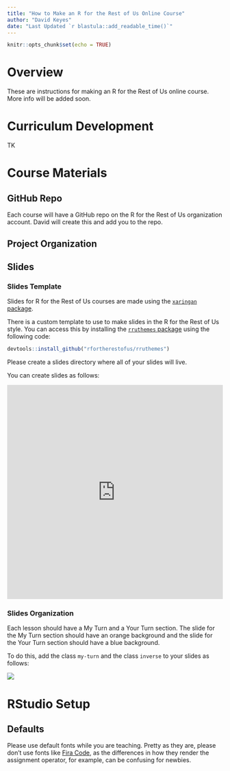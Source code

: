 ```yaml
---
title: "How to Make an R for the Rest of Us Online Course"
author: "David Keyes"
date: "Last Updated `r blastula::add_readable_time()`"
---
```


```r
knitr::opts_chunk$set(echo = TRUE)
```

# Overview {-}

These are instructions for making an R for the Rest of Us online course. More info will be added soon.

# Curriculum Development

TK

# Course Materials

## GitHub Repo

Each course will have a GitHub repo on the R for the Rest of Us organization account. David will create this and add you to the repo. 

## Project Organization

## Slides

### Slides Template

Slides for R for the Rest of Us courses are made using the [`xaringan` package](https://github.com/yihui/xaringan). 

There is a custom template to use to make slides in the R for the Rest of Us style. You can access this by installing the [`rruthemes` package](https://github.com/rfortherestofus/rruthemes) using the following code:

```r
devtools::install_github("rfortherestofus/rruthemes")
```

Please create a slides directory where all of your slides will live. 

You can create slides as follows:

<iframe src="https://share.getcloudapp.com/P8uEwzAZ?embed=true" width="100%" height="500" style="border:none" frameborder="0" allowtransparency="true" allowfullscreen="true"></iframe>


### Slides Organization

Each lesson should have a My Turn and a Your Turn section. The slide for the My Turn section should have an orange background and the slide for the Your Turn section should have a blue background. 

To do this, add the class `my-turn` and the class `inverse` to your slides as follows:

![](https://p218.p3.n0.cdn.getcloudapp.com/items/7Ku0nre6/Image%202020-05-14%20at%207.39.37%20AM.png?v=87bac6e27ab8c5c303df01a64519ae0d)

# RStudio Setup

## Defaults

Please use default fonts while you are teaching. Pretty as they are, please don't use fonts like [Fira Code](https://benjaminlmoore.wordpress.com/2017/07/19/ligature-fonts-for-r/), as the differences in how they render the assignment operator, for example, can be confusing for newbies.
